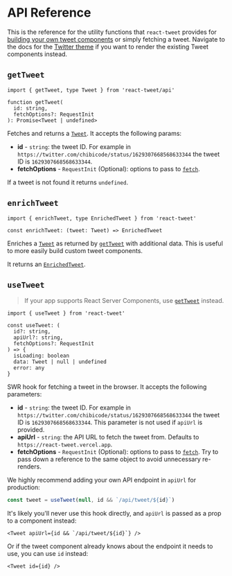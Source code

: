 # API Reference

This is the reference for the utility functions that `react-tweet` provides for [building your own tweet components](/custom-theme) or simply fetching a tweet. Navigate to the docs for the [Twitter theme](/twitter-theme) if you want to render the existing Tweet components instead.

## `getTweet`

```tsx
import { getTweet, type Tweet } from 'react-tweet/api'

function getTweet(
  id: string,
  fetchOptions?: RequestInit
): Promise<Tweet | undefined>
```

Fetches and returns a [`Tweet`](https://github.com/vercel-labs/react-tweet/blob/main/packages/react-tweet/src/api/types/tweet.ts). It accepts the following params:

- **id** - `string`: the tweet ID. For example in `https://twitter.com/chibicode/status/1629307668568633344` the tweet ID is `1629307668568633344`.
- **fetchOptions** - `RequestInit` (Optional): options to pass to [`fetch`](https://developer.mozilla.org/en-US/docs/Web/API/fetch).

If a tweet is not found it returns `undefined`.

## `enrichTweet`

```tsx
import { enrichTweet, type EnrichedTweet } from 'react-tweet'

const enrichTweet: (tweet: Tweet) => EnrichedTweet
```

Enriches a [`Tweet`](https://github.com/vercel-labs/react-tweet/blob/main/packages/react-tweet/src/api/types/tweet.ts) as returned by [`getTweet`](#gettweet) with additional data. This is useful to more easily build custom tweet components.

It returns an [`EnrichedTweet`](https://github.com/vercel-labs/react-tweet/blob/main/packages/react-tweet/src/utils.ts).

## `useTweet`

> If your app supports React Server Components, use [`getTweet`](#gettweet) instead.

```tsx
import { useTweet } from 'react-tweet'

const useTweet: (
  id?: string,
  apiUrl?: string,
  fetchOptions?: RequestInit
) => {
  isLoading: boolean
  data: Tweet | null | undefined
  error: any
}
```

SWR hook for fetching a tweet in the browser. It accepts the following parameters:

- **id** - `string`: the tweet ID. For example in `https://twitter.com/chibicode/status/1629307668568633344` the tweet ID is `1629307668568633344`. This parameter is not used if `apiUrl` is provided.
- **apiUrl** - `string`: the API URL to fetch the tweet from. Defaults to `https://react-tweet.vercel.app`.
- **fetchOptions** - `RequestInit` (Optional): options to pass to [`fetch`](https://developer.mozilla.org/en-US/docs/Web/API/fetch). Try to pass down a reference to the same object to avoid unnecessary re-renders.

We highly recommend adding your own API endpoint in `apiUrl` for production:

```ts copy
const tweet = useTweet(null, id && `/api/tweet/${id}`)
```

It's likely you'll never use this hook directly, and `apiUrl` is passed as a prop to a component instead:

```tsx copy
<Tweet apiUrl={id && `/api/tweet/${id}`} />
```

Or if the tweet component already knows about the endpoint it needs to use, you can use `id` instead:

```tsx copy
<Tweet id={id} />
```
